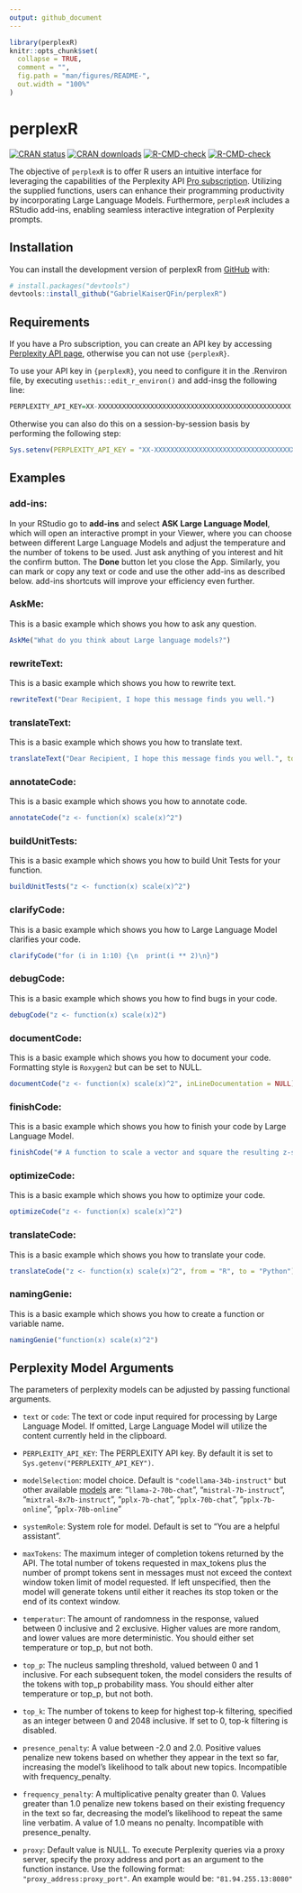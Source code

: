 ```yaml
---
output: github_document
---
```


<!-- README.md is generated from README.Rmd. Please edit that file -->

```r
library(perplexR)
knitr::opts_chunk$set(
  collapse = TRUE,
  comment = "",
  fig.path = "man/figures/README-",
  out.width = "100%"
)
```

# perplexR

<!-- badges: start -->
[![CRAN status](https://www.r-pkg.org/badges/version/perplexR)](https://CRAN.R-project.org/package=perplexR)
[![CRAN downloads](https://cranlogs.r-pkg.org/badges/perplexR)](https://cran.rstudio.com/web/packages/perplexR/index.html)
[![R-CMD-check](https://github.com/GabrielKaiserQFin/perplexR/actions/workflows/R-CMD-check.yaml/badge.svg)](https://github.com/GabrielKaiserQFin/PerplexR/actions/workflows/R-CMD-check.yaml)
[![R-CMD-check](https://github.com/GabrielKaiserQFin/PerplexR/actions/workflows/R-CMD-check.yaml/badge.svg)](https://github.com/GabrielKaiserQFin/PerplexR/actions/workflows/R-CMD-check.yaml)
<!-- badges: end -->

The objective of `perplexR` is to offer R users an intuitive interface for leveraging the capabilities of the Perplexity API [Pro subscription](https://docs.perplexity.ai/docs/pricing). Utilizing the supplied functions, users can enhance their programming productivity by incorporating Large Language Models. Furthermore, `perplexR` includes a RStudio add-ins, enabling seamless interactive integration of Perplexity prompts.

## Installation

You can install the development version of perplexR from [GitHub](https://github.com/GabrielKaiserQFin/perplexR) with:

```r
# install.packages("devtools")
devtools::install_github("GabrielKaiserQFin/perplexR")
```

<!-- Or install the current released version of `{perplexR}` from  -->
<!-- [CRAN](https://cran.r-project.org/package=perplexR): -->

<!-- ```{r eval = FALSE} -->
<!-- install.packages("perplexR") -->
<!-- ``` -->

## Requirements

If you have a Pro subscription, you can create an API key by accessing [Perplexity API page](https://www.perplexity.ai/settings/api), otherwise you can not use `{perplexR}`.

To use your API key in `{perplexR}`, you need to configure it in the .Renviron file, by executing `usethis::edit_r_environ()` and add-insg the following line:

``` r
PERPLEXITY_API_KEY=XX-XXXXXXXXXXXXXXXXXXXXXXXXXXXXXXXXXXXXXXXXXXXXXXXX
```

Otherwise you can also do this on a session-by-session basis by performing the following step:
``` r
Sys.setenv(PERPLEXITY_API_KEY = "XX-XXXXXXXXXXXXXXXXXXXXXXXXXXXXXXXXXXXXXXXXXXXXXXXX")
```

## Examples

### add-ins:

In your RStudio go to **add-ins** and select **ASK Large Language Model**, which will open an interactive prompt in your Viewer, where you can choose between different Large Language Models and adjust the temperature and the number of tokens to be used.
Just ask anything of you interest and hit the confirm button. The **Done** button let you close the App.
Similarly, you can mark or copy any text or code and use the other add-ins as described below. add-ins shortcuts will improve your efficiency even further. 


### AskMe:

This is a basic example which shows you how to ask any question.

```r
AskMe("What do you think about Large language models?")
```


### rewriteText:

This is a basic example which shows you how to rewrite text.

```r
rewriteText("Dear Recipient, I hope this message finds you well.")
```

### translateText:

This is a basic example which shows you how to translate text.

```r
translateText("Dear Recipient, I hope this message finds you well.", toLanguage = "Spanish")
```

### annotateCode:

This is a basic example which shows you how to annotate code.

```r
annotateCode("z <- function(x) scale(x)^2")
```


### buildUnitTests:

This is a basic example which shows you how to build Unit Tests for your function.

```r
buildUnitTests("z <- function(x) scale(x)^2")
```


### clarifyCode:

This is a basic example which shows you how to Large Language Model clarifies your code.

```r
clarifyCode("for (i in 1:10) {\n  print(i ** 2)\n}")
```


### debugCode:

This is a basic example which shows you how to find bugs in your code.

```r
debugCode("z <- function(x) scale(x)2")
```


### documentCode:

This is a basic example which shows you how to document your code. Formatting style is `Roxygen2` but can be set to NULL.

```r
documentCode("z <- function(x) scale(x)^2", inLineDocumentation = NULL)
```


### finishCode:

This is a basic example which shows you how to finish your code by Large Language Model.

```r
finishCode("# A function to scale a vector and square the resulting z-score z2 <- function(")
```


### optimizeCode:

This is a basic example which shows you how to optimize your code.

```r
optimizeCode("z <- function(x) scale(x)^2")
```


### translateCode:

This is a basic example which shows you how to translate your code.

```r
translateCode("z <- function(x) scale(x)^2", from = "R", to = "Python")
```


### namingGenie:

This is a basic example which shows you how to create a function or variable name.

```r
namingGenie("function(x) scale(x)^2")
```



## Perplexity Model Arguments

The parameters of perplexity models can be adjusted by passing functional arguments.

*  `text` or `code`: The text or code input required for processing by Large Language Model. If omitted, Large Language Model will utilize the content currently held in the clipboard.

* `PERPLEXITY_API_KEY`: The PERPLEXITY API key. By default it is set to `Sys.getenv("PERPLEXITY_API_KEY")`.

*  `modelSelection`: model choice. Default is `"codellama-34b-instruct"` but other available [models](https://docs.perplexity.ai/docs/model-cards) are:
                                                "`llama-2-70b-chat`",
                                                "`mistral-7b-instruct`",
                                                "`mixtral-8x7b-instruct`",
                                                "`pplx-7b-chat`",
                                                "`pplx-70b-chat`",
                                                "`pplx-7b-online`",
                                                "`pplx-70b-online`"
                           

*  `systemRole`: System role for model. Default is set to "You are a helpful assistant".

*  `maxTokens`: The maximum integer of completion tokens returned by the API. The total number of tokens requested in max_tokens plus the number of prompt tokens sent in messages must not exceed the context window token limit of model requested. If left unspecified, then the model will generate tokens until either it reaches its stop token or the end of its context window.

*  `temperatur`: The amount of randomness in the response, valued between 0 inclusive and 2 exclusive. Higher values are more random, and lower values are more deterministic. You should either set temperature or top_p, but not both.

*  `top_p`: The nucleus sampling threshold, valued between 0 and 1 inclusive. For each subsequent token, the model considers the results of the tokens with top_p probability mass. You should either alter temperature or top_p, but not both.

*  `top_k`: The number of tokens to keep for highest top-k filtering, specified as an integer between 0 and 2048 inclusive. If set to 0, top-k filtering is disabled.

*  `presence_penalty`: A value between -2.0 and 2.0. Positive values penalize new tokens based on whether they appear in the text so far, increasing the model's likelihood to talk about new topics. Incompatible with frequency_penalty.

*  `frequency_penalty`: A multiplicative penalty greater than 0. Values greater than 1.0 penalize new tokens based on their existing frequency in the text so far, decreasing the model's likelihood to repeat the same line verbatim. A value of 1.0 means no penalty. Incompatible with presence_penalty.

*  `proxy`: Default value is NULL. To execute Perplexity queries via a proxy server, specify the proxy address and port as an argument to the function instance. Use the following format: `"proxy_address:proxy_port"`. An example would be: `"81.94.255.13:8080"`


